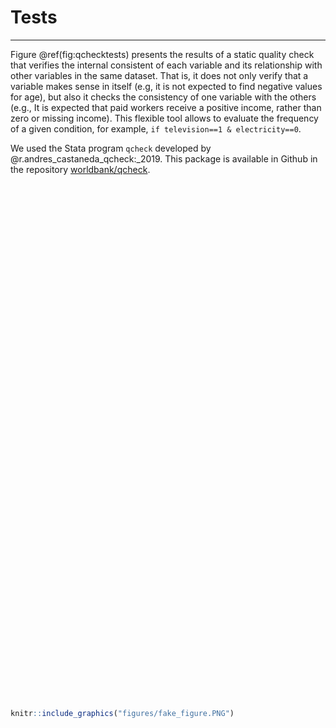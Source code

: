 # Tests {#qcheck-tests}
***

Figure \@ref(fig:qchecktests) presents the results of a static quality check  that  verifies the internal consistent of each variable and its relationship with other variables in the same dataset. That is, it does not only verify that a variable makes sense in itself (e.g, it is not expected to find negative values for age), but also it checks the consistency of one variable with the others (e.g., It is expected that paid workers receive a positive income, rather than zero or missing income). This flexible tool allows to evaluate the frequency of a given condition, for example, `if television==1 & electricity==0`. 

We used the Stata program `qcheck` developed by @r.andres_castaneda_qcheck:_2019. This package is available in Github in the repository [worldbank/qcheck](https://github.com/worldbank/qcheck). 

<script type='text/javascript' src='https://tab.worldbank.org/javascripts/api/viz_v1.js'></script><div class='tableauPlaceholder' style='width: 700px; height: 827px;'><object class='tableauViz' width='700' height='827' style='display:none;'><param name='host_url' value='https%3A%2F%2Ftab.worldbank.org%2F' /> <param name='embed_code_version' value='3' /> <param name='site_root' value='&#47;t&#47;WBG' /><param name='name' value='SAR_MNA_QCheck&#47;Static' /><param name='tabs' value='no' /><param name='toolbar' value='yes' /><param name='showAppBanner' value='false' /><param name='filter' value='iframeSizedToWindow=true' /></object></div>

```{r  qchecktests,  echo=FALSE, fig.cap = "Quality control checks of SARMD", out.height='10%', fig.align = 'left'}
knitr::include_graphics("figures/fake_figure.PNG")
```
 
